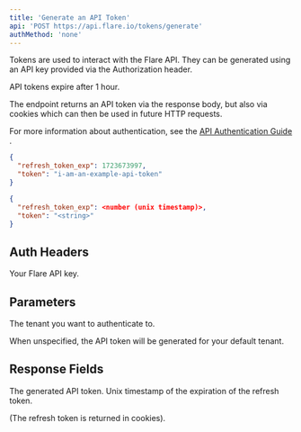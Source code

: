 ```yaml
---
title: 'Generate an API Token'
api: 'POST https://api.flare.io/tokens/generate'
authMethod: 'none'
---
```



Tokens are used to interact with the Flare API.
They can be generated using an API key provided via the Authorization header.

API tokens expire after 1 hour.

The endpoint returns an API token via the response body, but also via cookies which can then be used in future HTTP requests.

For more information about authentication, see the
[API Authentication Guide <Icon icon="book" size={16} />](/introduction/authentication/).

<ResponseExample>

```json Response Example
{
  "refresh_token_exp": 1723673997,
  "token": "i-am-an-example-api-token"
}
```

```json Response Schema
{
  "refresh_token_exp": <number (unix timestamp)>,
  "token": "<string>"
}
```

</ResponseExample>

## Auth Headers

<ParamField header="Authorization" type="string" required>
  Your Flare API key.
</ParamField>

## Parameters

<ParamField body="tenant_id" type="number">
  The tenant you want to authenticate to.
  
  When unspecified, the API token will be generated for your default tenant.
</ParamField>

## Response Fields

<ResponseField name="token" type="string">
  The generated API token.
</ResponseField>

<ResponseField name="refresh_token_exp" type="number">
  Unix timestamp of the expiration of the refresh token.
  
  (The refresh token is returned in cookies).
</ResponseField>
